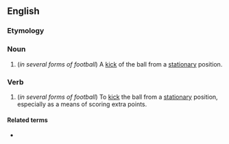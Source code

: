 ==English==

===Etymology===
{{compound|place|kick|lang=en}}

===Noun===
{{en-noun}}

# (''in several forms of football'') A [[kick]] of the ball from a [[stationary]] position.

===Verb===
{{en-verb}}

# (''in several forms of football'') To [[kick]] the ball from a [[stationary]] position, especially as a means of scoring extra points.

====Related terms====
* {{l|en|placekicker}}